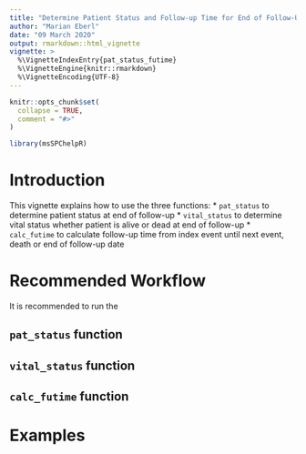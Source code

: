 ```yaml
---
title: "Determine Patient Status and Follow-up Time for End of Follow-Up"
author: "Marian Eberl"
date: "09 March 2020"
output: rmarkdown::html_vignette
vignette: >
  %\VignetteIndexEntry{pat_status_futime}
  %\VignetteEngine{knitr::rmarkdown}
  %\VignetteEncoding{UTF-8}
---
```


```r
knitr::opts_chunk$set(
  collapse = TRUE,
  comment = "#>"
)
```

```r
library(msSPChelpR)
```

# Introduction

This vignette explains how to use the three functions:
* `pat_status` to determine patient status at end of follow-up
* `vital_status` to determine vital status whether patient is alive or dead at end of follow-up
* `calc_futime` to calculate follow-up time from index event until next event, death or end of follow-up date

# Recommended Workflow

It is recommended to run the  

## `pat_status` function

## `vital_status` function

## `calc_futime` function

# Examples
